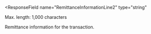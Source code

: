 <ResponseField
  name="RemittanceInformationLine2"
  type="string"
>
Max. length: 1,000 characters

Remittance information for the transaction.
</ResponseField>